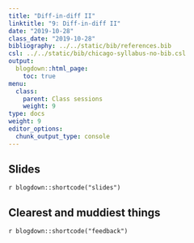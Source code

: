 ```yaml
---
title: "Diff-in-diff II"
linktitle: "9: Diff-in-diff II"
date: "2019-10-28"
class_date: "2019-10-28"
bibliography: ../../static/bib/references.bib
csl: ../../static/bib/chicago-syllabus-no-bib.csl
output:
  blogdown::html_page:
    toc: true
menu:
  class:
    parent: Class sessions
    weight: 9
type: docs
weight: 9
editor_options: 
  chunk_output_type: console
---
```


## Slides

`r blogdown::shortcode("slides")`


## Clearest and muddiest things

`r blogdown::shortcode("feedback")`
